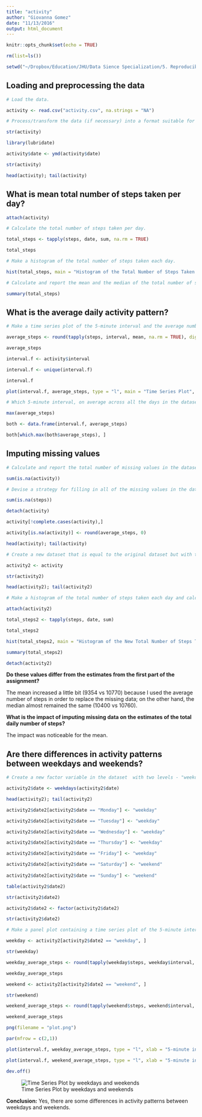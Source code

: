 ```yaml
---
title: "activity"
author: "Giovanna Gomez"
date: "11/13/2016"
output: html_document
---
```


```r
knitr::opts_chunk$set(echo = TRUE)

rm(list=ls())

setwd("~/Dropbox/Education/JHU/Data Sience Specialization/5. Reproducible Research/wd_for_rr")
```

## Loading and preprocessing the data

```r
# Load the data.

activity <- read.csv("activity.csv", na.strings = "NA")

# Process/transform the data (if necessary) into a format suitable for your analysis.

str(activity)

library(lubridate)

activity$date <- ymd(activity$date)

str(activity)

head(activity); tail(activity)
```

## What is mean total number of steps taken per day?

```r
attach(activity)

# Calculate the total number of steps taken per day.

total_steps <- tapply(steps, date, sum, na.rm = TRUE)

total_steps

# Make a histogram of the total number of steps taken each day.

hist(total_steps, main = "Histogram of the Total Number of Steps Taken each Day", xlab = "Total number of steps taken each day")

# Calculate and report the mean and the median of the total number of steps taken per day.

summary(total_steps)
```

## What is the average daily activity pattern?

```r
# Make a time series plot of the 5-minute interval and the average number of steps taken.

average_steps <- round(tapply(steps, interval, mean, na.rm = TRUE), digits = 2)

average_steps

interval.f <- activity$interval

interval.f <- unique(interval.f)

interval.f

plot(interval.f, average_steps, type = "l", main = "Time Series Plot", xlab = "5-minute interval", ylab = "Average number of steps")

# Which 5-minute interval, on average across all the days in the dataset, contains the maximum number of steps?

max(average_steps)

both <- data.frame(interval.f, average_steps)

both[which.max(both$average_steps), ]
```

## Imputing missing values

```r
# Calculate and report the total number of missing values in the dataset.

sum(is.na(activity))

# Devise a strategy for filling in all of the missing values in the dataset.

sum(is.na(steps))

detach(activity)

activity[!complete.cases(activity),]

activity[is.na(activity)] <- round(average_steps, 0)

head(activity); tail(activity)

# Create a new dataset that is equal to the original dataset but with the missing data filled in.

activity2 <- activity

str(activity2)

head(activity2); tail(activity2)

# Make a histogram of the total number of steps taken each day and calculate and report the mean and median total number of steps taken per day.

attach(activity2)

total_steps2 <- tapply(steps, date, sum)

total_steps2

hist(total_steps2, main = "Histogram of the New Total Number of Steps Taken each Day", xlab = "New Total number of steps taken each day")

summary(total_steps2)

detach(activity2)
```

**Do these values differ from the estimates from the first part of the assignment?**

The mean increased a little bit (9354 vs 10770) because I used the average number of steps in order to replace the missing data; on the other hand, the median almost remained the same (10400 vs 10760).

**What is the impact of imputing missing data on the estimates of the total daily number of steps?**

The impact was noticeable for the mean.

## Are there differences in activity patterns between weekdays and weekends?

```r
# Create a new factor variable in the dataset  with two levels - "weekday" and "weekend" indicating whether a given date is a weekday or weekend day.

activity2$date <- weekdays(activity2$date)

head(activity2); tail(activity2)

activity2$date2[activity2$date == "Monday"] <- "weekday"

activity2$date2[activity2$date == "Tuesday"] <- "weekday"

activity2$date2[activity2$date == "Wednesday"] <- "weekday"

activity2$date2[activity2$date == "Thursday"] <- "weekday"

activity2$date2[activity2$date == "Friday"] <- "weekday"

activity2$date2[activity2$date == "Saturday"] <- "weekend"
    
activity2$date2[activity2$date == "Sunday"] <- "weekend"

table(activity2$date2)

str(activity2$date2)

activity2$date2 <- factor(activity2$date2)

str(activity2$date2)

# Make a panel plot containing a time series plot of the 5-minute interval and the average number of steps taken, averaged across all weekday or weekend days.

weekday <- activity2[activity2$date2 == "weekday", ]

str(weekday)

weekday_average_steps <- round(tapply(weekday$steps, weekday$interval, mean), digits = 2)

weekday_average_steps

weekend <- activity2[activity2$date2 == "weekend", ]

str(weekend)

weekend_average_steps <- round(tapply(weekend$steps, weekend$interval, mean), digits = 2)

weekend_average_steps

png(filename = "plot.png")

par(mfrow = c(2,1))

plot(interval.f, weekday_average_steps, type = "l", xlab = "5-minute interval", ylab = "Average number of steps", main = "weekdays")

plot(interval.f, weekend_average_steps, type = "l", xlab = "5-minute interval", ylab = "Average number of steps", main = "weekends")

dev.off()
```

![Time Series Plot by weekdays and weekends](/Users/Henry/Dropbox/Education/JHU/Data Sience Specialization/5. Reproducible Research/wd_for_rr/plot.png)

**Conclusion:** Yes, there are some differences in activity patterns between weekdays and weekends.

